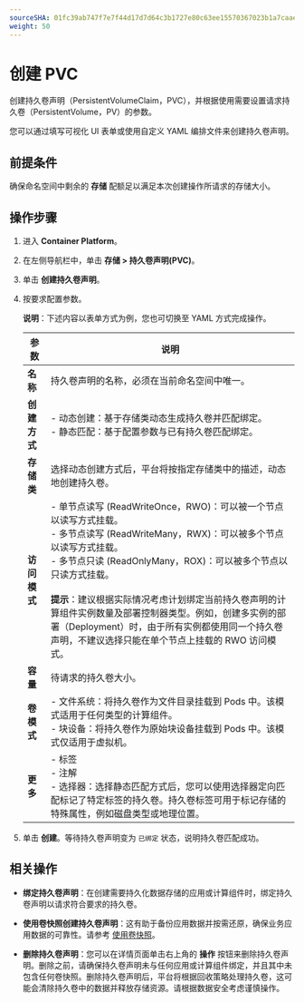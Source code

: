 ```yaml
---
sourceSHA: 01fc39ab747f7e7f44d17d7d64c3b1727e80c63ee15570367023b1a7caaee509
weight: 50
---
```


# 创建 PVC

创建持久卷声明（PersistentVolumeClaim，PVC），并根据使用需要设置请求持久卷（PersistentVolume，PV）的参数。

您可以通过填写可视化 UI 表单或使用自定义 YAML 编排文件来创建持久卷声明。

## 前提条件

确保命名空间中剩余的 **存储** 配额足以满足本次创建操作所请求的存储大小。

## 操作步骤

1. 进入 **Container Platform**。

2. 在左侧导航栏中，单击 **存储 > 持久卷声明(PVC)**。

3. 单击 **创建持久卷声明**。

4. 按要求配置参数。

   **说明**：下述内容以表单方式为例，您也可切换至 YAML 方式完成操作。

   | 参数              | 说明                                                                                                                                                                                                                                                                                                                                                                                                                                |
   | ------------------ | ------------------------------------------------------------------------------------------------------------------------------------------------------------------------------------------------------------------------------------------------------------------------------------------------------------------------------------------------------------------------------------------------------------------------------------ |
   | **名称**           | 持久卷声明的名称，必须在当前命名空间中唯一。                                                                                                                                                                                                                                                                                                                                                                                          |
   | **创建方式**      | - 动态创建：基于存储类动态生成持久卷并匹配绑定。 <br />- 静态匹配：基于配置参数与已有持久卷匹配绑定。                                                                                                                                                                                                                                                                                                                                                                                         |
   | **存储类**        | 选择动态创建方式后，平台将按指定存储类中的描述，动态地创建持久卷。                                                                                                                                                                                                                                                                                                                                                                          |
   | **访问模式**      | - 单节点读写 (ReadWriteOnce，RWO)：可以被一个节点以读写方式挂载。 <br />- 多节点读写 (ReadWriteMany，RWX)：可以被多个节点以读写方式挂载。 <br />- 多节点只读 (ReadOnlyMany，ROX)：可以被多个节点以只读方式挂载。 <br /><br />**提示**：建议根据实际情况考虑计划绑定当前持久卷声明的计算组件实例数量及部署控制器类型。例如，创建多实例的部署（Deployment）时，由于所有实例都使用同一个持久卷声明，不建议选择只能在单个节点上挂载的 RWO 访问模式。|
   | **容量**          | 待请求的持久卷大小。                                                                                                                                                                                                                                                                                                                                                                                                                |
   | **卷模式**        | - 文件系统：将持久卷作为文件目录挂载到 Pods 中。该模式适用于任何类型的计算组件。 <br />- 块设备：将持久卷作为原始块设备挂载到 Pods 中。该模式仅适用于虚拟机。                                                                                                                                                                                                                                                                                                        |
   | **更多**          | - 标签 <br />- 注解 <br />- 选择器：选择静态匹配方式后，您可以使用选择器定向匹配标记了特定标签的持久卷。持久卷标签可用于标记存储的特殊属性，例如磁盘类型或地理位置。                                                                                                                                                                                                                          |

5. 单击 **创建**。等待持久卷声明变为 `已绑定` 状态，说明持久卷匹配成功。

## 相关操作

- **绑定持久卷声明**：在创建需要持久化数据存储的应用或计算组件时，绑定持久卷声明以请求符合要求的持久卷。

- **使用卷快照创建持久卷声明**：这有助于备份应用数据并按需还原，确保业务应用数据的可靠性。请参考 [使用卷快照](../operation_after_creating/snapshot.mdx)。

- **删除持久卷声明**：您可以在详情页面单击右上角的 **操作** 按钮来删除持久卷声明。删除之前，请确保持久卷声明未与任何应用或计算组件绑定，并且其中未包含任何卷快照。删除持久卷声明后，平台将根据回收策略处理持久卷，这可能会清除持久卷中的数据并释放存储资源。请根据数据安全考虑谨慎操作。
